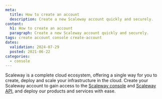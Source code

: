 ```yaml
---
meta:
  title: How to create an account
  description: Create a new Scaleway account quickly and securely.
content:
  h1: How to create an account
  paragraph: Create a new Scaleway account quickly and securely.
tags: create account console create-account
dates:
  validation: 2024-07-29
  posted: 2021-06-22
categories:
  - console
---
```


Scaleway is a complete cloud ecosystem, offering a single way for you to create, deploy and scale your infrastructure in the cloud. Create your Scaleway account to gain access to the [Scaleway console](/account/concepts/#console) and [Scaleway API](https://www.scaleway.com/en/developers/api/), and deploy our products and services with ease.

<Macro id="create-account" />
